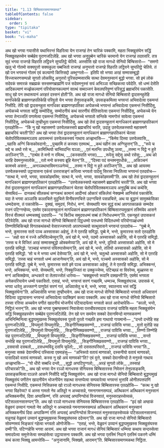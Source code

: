```yaml
---
title: "1.13 बिम्बिसारसमागमकथा"
tableOfContents: false
sidebar:
  order: 5
type: "tipitaka"
basket: "vi"
book: "vi-maha"
---
```



<DynamicBreadcrumb />

<Division number="55" book="vi-maha">

<Paragraph number="202" book="vi-maha">
अथ खो भगवा गयासीसे यथाभिरन्तं विहरित्वा येन राजगहं तेन चारिकं पक्कामि, महता भिक्खुसंघेन सद्धिं भिक्खुसहस्सेन सब्बेहेव पुराणजटिलेहि. अथ खो भगवा अनुपुब्बेन चारिकं चरमानो येन राजगहं तदवसरि. तत्र सुदं भगवा राजगहे विहरति लट्ठिवने सुप्पतिट्ठे चेतिये. अस्सोसि खो राजा मागधो सेनियो बिम्बिसारो—  “समणो खलु भो गोतमो सक्यपुत्तो सक्यकुला पब्बजितो राजगहं अनुप्पत्तो राजगहे विहरति लट्ठिवने सुप्पतिट्ठे चेतिये. तं खो पन भगवन्तं गोतमं एवं कल्याणो कित्तिसद्दो अब्भुग्गतो—  इतिपि सो भगवा अरहं सम्मासम्बुद्धो विज्जाचरणसम्पन्नो सुगतो लोकविदू अनुत्तरो पुरिसदम्मसारथि सत्था देवमनुस्सानं बुद्धो भगवा. सो इमं लोकं सदेवकं समारकं सब्रह्मकं सस्समणब्राह्मणिं पजं सदेवमनुस्सं सयं अभिञ्ञा सच्छिकत्वा पवेदेति. सो धम्मं देसेति आदिकल्याणं मज्झेकल्याणं परियोसानकल्याणं सात्थं सब्यञ्जनं केवलपरिपुण्णं परिसुद्धं ब्रह्मचरियं पकासेति. साधु खो पन तथारूपानं अरहतं दस्सनं होती”ति.
</Paragraph>

<Paragraph number="203" book="vi-maha">
अथ खो राजा मागधो सेनियो बिम्बिसारो द्वादसनहुतेहि मागधिकेहि ब्राह्मणगहपतिकेहि परिवुतो येन भगवा तेनुपसङ्कमि, उपसङ्कमित्वा भगवन्तं अभिवादेत्वा एकमन्तं निसीदि. तेपि खो द्वादसनहुता मागधिका ब्राह्मणगहपतिका अप्पेकच्चे भगवन्तं अभिवादेत्वा एकमन्तं निसीदिंसु, अप्पेकच्चे भगवता सद्धिं सम्मोदिंसु, सम्मोदनीयं कथं सारणीयं वीतिसारेत्वा एकमन्तं निसीदिंसु, अप्पेकच्चे येन भगवा तेनञ्जलिं पणामेत्वा एकमन्तं निसीदिंसु, अप्पेकच्चे भगवतो सन्तिके नामगोत्तं सावेत्वा एकमन्तं निसीदिंसु, अप्पेकच्चे तुण्हीभूता एकमन्तं निसीदिंसु. अथ खो तेसं द्वादसनहुतानं मागधिकानं ब्राह्मणगहपतिकानं एतदहोसि—  “किं नु खो महासमणो उरुवेलकस्सपे ब्रह्मचरियं चरति, उदाहु उरुवेलकस्सपो महासमणे ब्रह्मचरियं चरती”ति? अथ खो भगवा तेसं द्वादसनहुतानं मागधिकानं ब्राह्मणगहपतिकानं चेतसा चेतोपरिवितक्कमञ्ञाय आयस्मन्तं उरुवेलकस्सपं गाथाय अज्झभासि—
</Paragraph>

<Paragraph number="204" type="verses" book="vi-maha">
_“किमेव दिस्वा उरुवेलवासि,_  
_पहासि अग्गिं किसकोवदानो;_  
_पुच्छामि तं कस्सप एतमत्थं,_  
_कथं पहीनं तव अग्गिहुत्तन्”ति._  

</Paragraph>

<Paragraph number="205" type="verses" book="vi-maha">
_“रूपे च सद्दे च अथो रसे च,_  
_कामित्थियो चाभिवदन्ति यञ्ञा;_  
_एतं मलन्ति उपधीसु ञत्वा,_  
_तस्मा न यिट्ठे न हुते अरञ्जिन्”ति._  

</Paragraph>

<Paragraph number="206" type="verses" book="vi-maha">
_“एत्थेव ते मनो न रमित्थ, __(कस्सपाति भगवा)___  
_रूपेसु सद्देसु अथो रसेसु;_  
_अथ को चरहि देवमनुस्सलोके,_  
_रतो मनो कस्सप ब्रूहि मेतन्”ति._  

</Paragraph>

<Paragraph number="207" type="verses" book="vi-maha">
_“दिस्वा पदं सन्तमनूपधीकं,_  
_अकिञ्चनं कामभवे असत्तं;_  
_अनञ्ञथाभाविमनञ्ञनेय्यं,_  
_तस्मा न यिट्ठे न हुते अरञ्जिन्”ति._  

</Paragraph>

</Division>
<Division number="56" book="vi-maha">

<Paragraph number="208" book="vi-maha">
अथ खो आयस्मा उरुवेलकस्सपो उट्ठायासना एकंसं उत्तरासङ्गं करित्वा भगवतो पादेसु सिरसा निपतित्वा भगवन्तं एतदवोच—  “सत्था मे, भन्ते, भगवा, सावकोहमस्मि; सत्था मे, भन्ते, भगवा, सावकोहमस्मी”ति. अथ खो तेसं द्वादसनहुतानं मागधिकानं ब्राह्मणगहपतिकानं एतदहोसि—  “उरुवेलकस्सपो महासमणे ब्रह्मचरियं चरती”ति. अथ खो भगवा तेसं द्वादसनहुतानं मागधिकानं ब्राह्मणगहपतिकानं चेतसा चेतोपरिवितक्कमञ्ञाय अनुपुब्बिं कथं कथेसि, सेय्यथिदं—  दानकथं सीलकथं सग्गकथं कामानं आदीनवं ओकारं संकिलेसं नेक्खम्मे आनिसंसं पकासेसि. यदा ते भगवा अञ्ञासि कल्लचित्ते मुदुचित्ते विनीवरणचित्ते उदग्गचित्ते पसन्नचित्ते, अथ या बुद्धानं सामुक्कंसिका धम्मदेसना, तं पकासेसि—  दुक्खं, समुदयं, निरोधं, मग्गं. सेय्यथापि नाम सुद्धं वत्थं अपगतकाळकं सम्मदेव रजनं पटिग्गण्हेय्य; एवमेव एकादसनहुतानं मागधिकानं ब्राह्मणगहपतिकानं बिम्बिसारप्पमुखानं तस्मिंयेव आसने विरजं वीतमलं धम्मचक्खुं उदपादि—  “यं किञ्चि समुदयधम्मं सब्बं तं निरोधधम्मन्”ति. एकनहुतं उपासकत्तं पटिवेदेसि.
</Paragraph>

</Division>
<Division number="57" book="vi-maha">

<Paragraph number="209" book="vi-maha">
अथ खो राजा मागधो सेनियो बिम्बिसारो दिट्ठधम्मो पत्तधम्मो विदितधम्मो परियोगाळ्हधम्मो तिण्णविचिकिच्छो विगतकथंकथो वेसारज्जप्पत्तो अपरप्पच्चयो सत्थुसासने भगवन्तं एतदवोच—  “पुब्बे मे, भन्ते, कुमारस्स सतो पञ्च अस्सासका अहेसुं, ते मे एतरहि समिद्धा. पुब्बे मे, भन्ते, कुमारस्स सतो एतदहोसि—  ‘अहो वत मं रज्जे अभिसिञ्चेय्युन्’ति, अयं खो मे, भन्ते, पठमो अस्सासको अहोसि, सो मे एतरहि समिद्धो. ‘तस्स च मे विजितं अरहं सम्मासम्बुद्धो ओक्कमेय्या’ति, अयं खो मे, भन्ते, दुतियो अस्सासको अहोसि, सो मे एतरहि समिद्धो. ‘तञ्चाहं भगवन्तं पयिरुपासेय्यन्’ति, अयं खो मे, भन्ते, ततियो अस्सासको अहोसि, सो मे एतरहि समिद्धो. ‘सो च मे भगवा धम्मं देसेय्या’ति, अयं खो मे, भन्ते, चतुत्थो अस्सासको अहोसि, सो मे एतरहि समिद्धो. ‘तस्स चाहं भगवतो धम्मं आजानेय्यन्’ति, अयं खो मे, भन्ते, पञ्चमो अस्सासको अहोसि, सो मे एतरहि समिद्धो. पुब्बे मे, भन्ते, कुमारस्स सतो इमे पञ्च अस्सासका अहेसुं, ते मे एतरहि समिद्धा. अभिक्कन्तं, भन्ते, अभिक्कन्तं, भन्ते. सेय्यथापि, भन्ते, निक्कुज्जितं वा उक्कुज्जेय्य, पटिच्छन्नं वा विवरेय्य, मूळ्हस्स वा मग्गं आचिक्खेय्य, अन्धकारे वा तेलपज्जोतं धारेय्य—  ‘चक्खुमन्तो रूपानि दक्खन्ती’ति; एवमेवं भगवता अनेकपरियायेन धम्मो पकासितो. एसाहं, भन्ते, भगवन्तं सरणं गच्छामि, धम्मञ्च, भिक्खुसंघञ्च. उपासकं मं, भगवा धारेतु अज्जतग्गे पाणुपेतं सरणं गतं, अधिवासेतु च मे, भन्ते, भगवा, स्वातनाय भत्तं सद्धिं भिक्खुसंघेना”ति. अधिवासेसि भगवा तुण्हीभावेन. अथ खो राजा मागधो सेनियो बिम्बिसारो भगवतो अधिवासनं विदित्वा उट्ठायासना भगवन्तं अभिवादेत्वा पदक्खिणं कत्वा पक्कामि. अथ खो राजा मागधो सेनियो बिम्बिसारो तस्सा रत्तिया अच्चयेन पणीतं खादनीयं भोजनीयं पटियादापेत्वा भगवतो कालं आरोचापेसि—  “कालो, भन्ते, निट्ठितं भत्तन्”ति.
</Paragraph>

</Division>
<Division number="58" book="vi-maha">

<Paragraph number="210" book="vi-maha">
अथ खो भगवा पुब्बण्हसमयं निवासेत्वा पत्तचीवरमादाय राजगहं पाविसि महता भिक्खुसंघेन सद्धिं भिक्खुसहस्सेन सब्बेहेव पुराणजटिलेहि. तेन खो पन समयेन सक्को देवानमिन्दो माणवकवण्णं अभिनिम्मिनित्वा बुद्धप्पमुखस्स भिक्खुसंघस्स पुरतो पुरतो गच्छति इमा गाथायो गायमानो—
</Paragraph>

<Paragraph number="211" type="verses" book="vi-maha">
_“दन्तो दन्तेहि सह पुराणजटिलेहि,_  
_विप्पमुत्तो विप्पमुत्तेहि;_  
_सिङ्गीनिक्खसवण्णो,_  
_राजगहं पाविसि भगवा._  

</Paragraph>

<Paragraph number="212" type="verses" book="vi-maha">
_मुत्तो मुत्तेहि सह पुराणजटिलेहि,_  
_विप्पमुत्तो विप्पमुत्तेहि;_  
_सिङ्गीनिक्खसवण्णो,_  
_राजगहं पाविसि भगवा._  

</Paragraph>

<Paragraph number="213" type="verses" book="vi-maha">
_तिण्णो तिण्णेहि सह पुराणजटिलेहि,_  
_विप्पमुत्तो विप्पमुत्तेहि;_  
_सिङ्गीनिक्खसवण्णो,_  
_राजगहं पाविसि भगवा._  

</Paragraph>

<Paragraph number="214" type="verses" book="vi-maha">
_सन्तो सन्तेहि सह पुराणजटिलेहि,_  
_विप्पमुत्तो विप्पमुत्तेहि;_  
_सिङ्गीनिक्खसवण्णो,_  
_राजगहं पाविसि भगवा._  

</Paragraph>

<Paragraph number="215" type="verses" book="vi-maha">
_दसवासो दसबलो,_  
_दसधम्मविदू दसभि चुपेतो;_  
_सो दससतपरिवारो,_  
_राजगहं पाविसि भगवा”ति._  

</Paragraph>

<Paragraph number="216" book="vi-maha">
मनुस्सा सक्कं देवानमिन्दं पस्सित्वा एवमाहंसु—  “अभिरूपो वतायं माणवको, दस्सनीयो वतायं माणवको, पासादिको वतायं माणवको. कस्स नु खो अयं माणवको”ति? एवं वुत्ते, सक्को देवानमिन्दो ते मनुस्से गाथाय अज्झभासि—
</Paragraph>

<Paragraph number="217" type="verses" book="vi-maha">
_“यो धीरो सब्बधि दन्तो,_  
_सुद्धो अप्पटिपुग्गलो;_  
_अरहं सुगतो लोके,_  
_तस्साहं परिचारको”ति._  

</Paragraph>

</Division>
<Division number="59" book="vi-maha">

<Paragraph number="218" book="vi-maha">
अथ खो भगवा येन रञ्ञो मागधस्स सेनियस्स बिम्बिसारस्स निवेसनं तेनुपसङ्कमि, उपसङ्कमित्वा पञ्ञत्ते आसने निसीदि सद्धिं भिक्खुसंघेन. अथ खो राजा मागधो सेनियो बिम्बिसारो बुद्धप्पमुखं भिक्खुसंघं पणीतेन खादनीयेन भोजनीयेन सहत्था सन्तप्पेत्वा सम्पवारेत्वा भगवन्तं भुत्ताविं ओनीतपत्तपाणिं एकमन्तं निसीदि. एकमन्तं निसिन्नस्स खो रञ्ञो मागधस्स सेनियस्स बिम्बिसारस्स एतदहोसि—  “कत्थ नु खो भगवा विहरेय्य? यं अस्स गामतो नेव अतिदूरे न अच्चासन्ने, गमनागमनसम्पन्नं, अत्थिकानं अत्थिकानं मनुस्सानं अभिक्कमनीयं, दिवा अप्पाकिण्णं, रत्तिं अप्पसद्दं अप्पनिग्घोसं विजनवातं, मनुस्सराहस्सेय्यकं, पटिसल्लानसारुप्पन्”ति. अथ खो रञ्ञो मागधस्स सेनियस्स बिम्बिसारस्स एतदहोसि—  “इदं खो अम्हाकं वेळुवनं उय्यानं गामतो नेव अतिदूरे न अच्चासन्ने गमनागमनसम्पन्नं अत्थिकानं अत्थिकानं मनुस्सानं अभिक्कमनीयं दिवा अप्पाकिण्णं रत्तिं अप्पसद्दं अप्पनिग्घोसं विजनवातं मनुस्सराहस्सेय्यकं पटिसल्लानसारुप्पं. यन्नूनाहं वेळुवनं उय्यानं बुद्धप्पमुखस्स भिक्खुसंघस्स ददेय्यन्”ति. अथ खो राजा मागधो सेनियो बिम्बिसारो सोवण्णमयं भिङ्कारं गहेत्वा भगवतो ओणोजेसि—  “एताहं, भन्ते, वेळुवनं उय्यानं बुद्धप्पमुखस्स भिक्खुसंघस्स दम्मी”ति. पटिग्गहेसि भगवा आरामं. अथ खो भगवा राजानं मागधं सेनियं बिम्बिसारं धम्मिया कथाय सन्दस्सेत्वा समादपेत्वा समुत्तेजेत्वा सम्पहंसेत्वा उट्ठायासना पक्कामि. अथ खो भगवा एतस्मिं निदाने एतस्मिं पकरणे धम्मिं कथं कत्वा भिक्खू आमन्तेसि—  “अनुजानामि, भिक्खवे, आरामन्”ति.

</Paragraph>
</Division>

<Paragraph number="219" type="center" book="vi-maha">
बिम्बिसारसमागमकथा निट्ठिता.
</Paragraph>